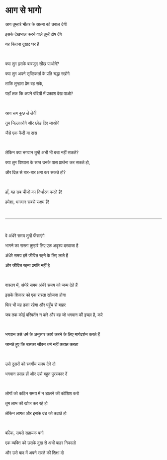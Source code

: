 # आग से भागो

आग तुम्हारे भीतर के आत्मा को उबाल देगी

इसके देखभाल करने वाले तुम्हें दोष देंगे

यह कितना दुखद घर है

<p></p>

<br />

क्या तुम इसके बावजूद सीख पाओगे?

क्या तुम अपने सृष्टिकर्ता के प्रति श्रद्धा रखोगे

ताकि तुम्हारा प्रेम बह सके,

यहाँ तक कि अपने बंदियों में प्रकाश देख पाओ?

<br />

आग सब कुछ ले लेगी

तुम चिल्लाओगे और छोड़ दिए जाओगे

जैसे एक कैदी या दास

<p></p>

<br />

लेकिन क्या भगवान तुम्हें अभी भी बचा नहीं सकते?

क्या तुम विश्वास के साथ उनके पास प्रार्थना कर सकते हो,

और दिल से बार-बार क्षमा कर सकते हो?

<p></p>

<br />

हाँ, वह सब चीजों का निर्धारण करते हैं!

हमेशा, भगवान सबसे सक्षम हैं!

<br />

---

<br />

वे अंधेरे समय तुम्हें फँसाएंगे

भागने का रास्ता तुम्हारे लिए एक अदृश्य दरवाजा है

अंधेरे समय हमें जीवित रहने के लिए लाते हैं

और जीवित रहना प्रगति नहीं है

<br />

वास्तव में, अंधेरे समय अंधेरे समय को जन्म देते हैं

इसके शिकार को एक रास्ता खोजना होगा

फिर भी यह ढका रहेगा और पहुँच से बाहर

जब तक कोई परिवर्तन न करे और वह जो भगवान की इच्छा है, करे

<br />

भगवान उसे धर्म के अनुसार कार्य करने के लिए मार्गदर्शन करते हैं

जानते हुए कि उसका जीवन धर्म नहीं उत्पन्न करता

<br />

उसे दूसरों को स्वर्गीय समय देने दो

भगवान प्रसन्न हों और उसे बहुत पुरस्कार दें

<br />

लोगों को कठिन समय में न डालने की कोशिश करो

तुम लाभ की खोज कर रहे हो

लेकिन लागत और इसके दंड को उठाते हो

<p></p>

<br />

बल्कि, सबसे सहायक बनो

एक व्यक्ति को उसके दुख से अभी बाहर निकालो

और उसे बाद में अपने रास्ते की शिक्षा दो

<p></p>